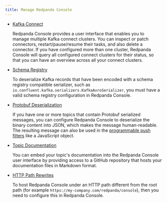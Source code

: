 ```yaml
---
title: Manage Redpanda Console
---
```


<head>
    <meta name="title" content="Manage Redpanda Console | Redpanda Docs"/>
    <meta name="description" content="Manage Redpanda Console"/>
</head>

- [Kafka Connect](../console/kafka-connect)

    Redpanda Console provides a user interface that enables you to manage multiple Kafka connect clusters.
    You can inspect or patch connectors, restart/pause/resume their tasks, and also delete a connector.
    If you have configured more than one cluster, Redpanda Console will query all configured connect
    clusters for their status, so that you can have an overview across all your connect clusters.

- [Schema Registry](../console/schema-registry)

    To deserialize Kafka records that have been encoded with a schema registry compatible serializer, such as  
    `io.confluent.kafka.serializers.KafkaAvroSerializer`, you must have a valid schema registry configuration in Redpanda Console. 

- [Protobuf Deserialization](../console/protobuf)

    If you have one or more topics that contain Protobuf serialized messages, you can configure Redpanda Console to deserialize 
    the binary content into JSON, which makes the message human-readable. The resulting message can also be used in the 
    [programmable push filters](../../reference/console/programmable-push-filters) like a JavaScript object.

- [Topic Documentation](../console/topic-documentation)

    You can embed your topic's documentation into the Redpanda Console user interface by providing access to a GitHub repository that hosts your documentation files in Markdown format. 


- [HTTP Path Rewrites](../console/http-path-rewrites)

    To host Redpanda Console under an HTTP path different from the root path (for example `https://my-company.com/redpanda/console`),
    then you need to configure this in Redpanda Console. 